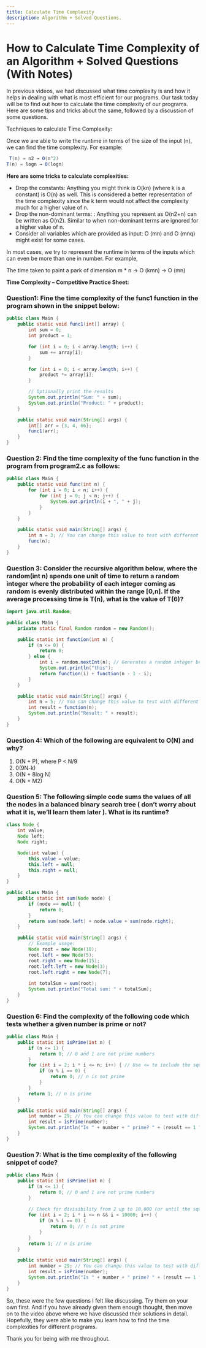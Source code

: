 ```yaml
---
title: Calculate Time Complexity
description: Algorithm + Solved Questions.
---
```


# How to Calculate Time Complexity of an Algorithm + Solved Questions (With Notes)

In previous videos, we had discussed what time complexity is and how it helps in dealing with what is most efficient for our programs. Our task today will be to find out how to calculate the time complexity of our programs. Here are some tips and tricks about the same, followed by a discussion of some questions.

Techniques to calculate Time Complexity:

Once we are able to write the runtime in terms of the size of the input (n), we can find the time complexity. For example:

```java
 T(n) = n2 → O(n^2)
T(n) = logn → O(logn)
```

**Here are some tricks to calculate complexities:**

- Drop the constants:
Anything you might think is O(kn) (where k is a constant) is O(n) as well. This is considered a better representation of the time complexity since the k term would not affect the complexity much for a higher value of n.
- Drop the non-dominant terms: : 
Anything you represent as O(n2+n) can be written as O(n2). Similar to when non-dominant terms are ignored for a higher value of n.
- Consider all variables which are provided as input:
O (mn) and O (mnq) might exist for some cases.

In most cases, we try to represent the runtime in terms of the inputs which can even be more than one in number. For example,

The time taken to paint a park of dimension m * n → O (kmn) → O (mn) 

**Time Complexity – Competitive Practice Sheet:**

### Question1: Fine the time complexity of the func1 function in the program shown in the snippet below:

```java
public class Main {
    public static void func1(int[] array) {
        int sum = 0;
        int product = 1;

        for (int i = 0; i < array.length; i++) {
            sum += array[i];
        }

        for (int i = 0; i < array.length; i++) {
            product *= array[i];
        }

        // Optionally print the results
        System.out.println("Sum: " + sum);
        System.out.println("Product: " + product);
    }

    public static void main(String[] args) {
        int[] arr = {3, 4, 66};
        func1(arr);
    }
}
```

### Question 2: Find the time complexity of the func function in the program from program2.c as follows:

```java
public class Main {
    public static void func(int n) {
        for (int i = 0; i < n; i++) {
            for (int j = 0; j < n; j++) {
                System.out.println(i + ", " + j);
            }
        }
    }

    public static void main(String[] args) {
        int n = 3; // You can change this value to test with different sizes
        func(n);
    }
}
```

### Question 3: Consider the recursive algorithm below, where the random(int n) spends one unit of time to return a random integer where the probability of each integer coming as random is evenly distributed within the range [0,n]. If the average processing time is T(n), what is the value of T(6)?

```java
import java.util.Random;

public class Main {
    private static final Random random = new Random();

    public static int function(int n) {
        if (n <= 0) {
            return 0;
        } else {
            int i = random.nextInt(n); // Generates a random integer between 0 (inclusive) and n (exclusive)
            System.out.println("this");
            return function(i) + function(n - 1 - i);
        }
    }

    public static void main(String[] args) {
        int n = 5; // You can change this value to test with different inputs
        int result = function(n);
        System.out.println("Result: " + result);
    }
}
```

### Question 4: Which of the following are equivalent to O(N) and why?

1. O(N + P), where P < N/9
2. 0(9N-k)
3. O(N + 8log N)
4. O(N + M2)

### Question 5: The following simple code sums the values of all the nodes in a balanced binary search tree ( don’t worry about what it is, we’ll learn them later ). What is its runtime?

```java
class Node {
    int value;
    Node left;
    Node right;

    Node(int value) {
        this.value = value;
        this.left = null;
        this.right = null;
    }
}

public class Main {
    public static int sum(Node node) {
        if (node == null) {
            return 0;
        }
        return sum(node.left) + node.value + sum(node.right);
    }

    public static void main(String[] args) {
        // Example usage:
        Node root = new Node(10);
        root.left = new Node(5);
        root.right = new Node(15);
        root.left.left = new Node(3);
        root.left.right = new Node(7);
        
        int totalSum = sum(root);
        System.out.println("Total sum: " + totalSum);
    }
}
```

### Question 6: Find the complexity of the following code which tests whether a given number is prime or not?

```java
public class Main {
    public static int isPrime(int n) {
        if (n <= 1) {
            return 0; // 0 and 1 are not prime numbers
        }
        for (int i = 2; i * i <= n; i++) { // Use <= to include the square root
            if (n % i == 0) {
                return 0; // n is not prime
            }
        }
        return 1; // n is prime
    }

    public static void main(String[] args) {
        int number = 29; // You can change this value to test with different numbers
        int result = isPrime(number);
        System.out.println("Is " + number + " prime? " + (result == 1 ? "Yes" : "No"));
    }
}
```

### Question 7: What is the time complexity of the following snippet of code?

```java
public class Main {
    public static int isPrime(int n) {
        if (n <= 1) {
            return 0; // 0 and 1 are not prime numbers
        }
        
        // Check for divisibility from 2 up to 10,000 (or until the square root of n)
        for (int i = 2; i * i <= n && i < 10000; i++) {
            if (n % i == 0) {
                return 0; // n is not prime
            }
        }
        return 1; // n is prime
    }

    public static void main(String[] args) {
        int number = 29; // You can change this value to test with different numbers
        int result = isPrime(number);
        System.out.println("Is " + number + " prime? " + (result == 1 ? "Yes" : "No"));
    }
}
```

So, these were the few questions I felt like discussing. Try them on your own first. And if you have already given them enough thought, then move on to the video above where we have discussed their solutions in detail. Hopefully, they were able to make you learn how to find the time complexities for different programs.

Thank you for being with me throughout.